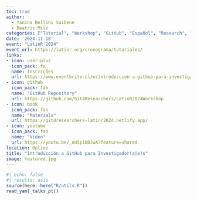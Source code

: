 ```yaml
---
toc: true
author: 
  - Yanina Bellini Saibene
  - Beatriz Milz
categories: ["Tutorial", "Workshop", "GitHub", "Español", "Research", "Open Science"]
date: '2024-11-18'
event: "LatinR 2024"
event_url: https://latinr.org/cronograma/tutoriales/
links:
- icon: user-plus
  icon_pack: fa
  name: Inscrições
  url: https://www.eventbrite.cl/e/introduccion-a-github-para-investigadoraes-tickets-1045617188157
- icon: github
  icon_pack: fab
  name: "GitHub Repository"
  url: https://github.com/Git4Researchers/LatinR2024Workshop
- icon: book
  icon_pack: fas
  name: "Materials"
  url: https://git4researchers-latinr2024.netlify.app/
- icon: youtube
  icon_pack: fab
  name: "Video"
  url: https://youtu.be/_nU5piBDJwA?feature=shared
location: Online
title: "Introducción a GitHub para Investigador(a|e)s"
image: featured.jpg
---
```


```r
#| echo: false
#| results: asis
source(here::here("R/utils.R"))
read_yaml_talks_pt()
```
